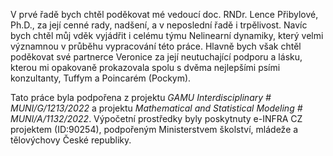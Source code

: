 V prvé řadě bych chtěl poděkovat mé vedoucí doc. RNDr. Lence Přibylové, Ph.D., za její cenné rady, nadšení, a v neposlední řadě i trpělivost. Navíc bych chtěl můj vděk vyjádřit i celému týmu Nelinearní dynamiky, který velmi významnou v průběhu vypracování této práce. Hlavně bych však chtěl poděkovat své partnerce Veronice za její neutuchající podporu a lásku, kterou mi opakovaně prokazovala spolu s dvěma nejlepšími psími konzultanty, Tuffym a Poincarém (Pockym). \

Tato práce byla podpořena z projektu *GAMU Interdisciplinary \# MUNI/G/1213/2022* a projektu *Mathematical and Statistical Modeling \# MUNI/A/1132/2022*. Výpočetní prostředky byly poskytnuty e-INFRA CZ projektem (ID:90254), podpořeným Ministerstvem školství, mládeže a tělovýchovy České republiky.
